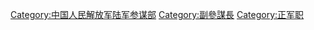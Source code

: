 [[Category:中国人民解放军陆军参谋部|Category:中国人民解放军陆军参谋部]]
[[Category:副參謀長|Category:副參謀長]]
[[Category:正军职|Category:正军职]]